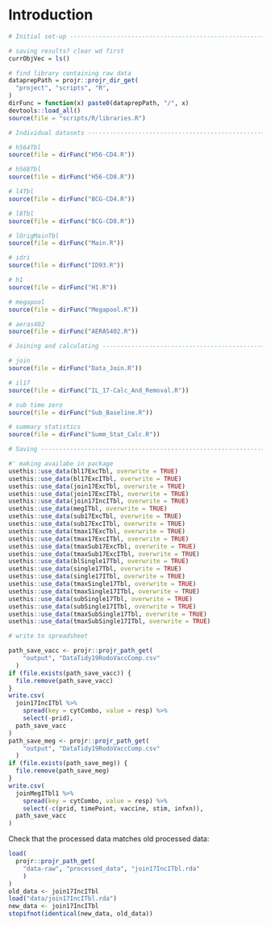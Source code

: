 # Introduction

```r
# Initial set-up ----------------------------------------------------------

# saving results? clear wd first
currObjVec = ls()

# find library containing raw data
dataprepPath = projr::projr_dir_get(
  "project", "scripts", "R",
)
dirFunc = function(x) paste0(dataprepPath, "/", x)
devtools::load_all()
source(file = "scripts/R/libraries.R")

# Individual datasets -----------------------------------------------------

# h564Tbl
source(file = dirFunc("H56-CD4.R"))

# h568Tbl
source(file = dirFunc("H56-CD8.R"))

# l4Tbl
source(file = dirFunc("BCG-CD4.R"))

# l8Tbl
source(file = dirFunc("BCG-CD8.R"))

# lOrigMainTbl
source(file = dirFunc("Main.R"))

# idri
source(file = dirFunc("ID93.R"))

# h1
source(file = dirFunc("H1.R"))

# megapool
source(file = dirFunc("Megapool.R"))

# aeras402
source(file = dirFunc("AERAS402.R"))

# Joining and calculating -------------------------------------------------

# join
source(file = dirFunc("Data_Join.R"))

# il17
source(file = dirFunc("IL_17-Calc_And_Removal.R"))

# sub time zero
source(file = dirFunc("Sub_Baseline.R"))

# summary statistics
source(file = dirFunc("Summ_Stat_Calc.R"))

# Saving ------------------------------------------------------------------

#' making availabe in package
usethis::use_data(bl17ExcTbl, overwrite = TRUE)
usethis::use_data(bl17ExcITbl, overwrite = TRUE)
usethis::use_data(join17ExcTbl, overwrite = TRUE)
usethis::use_data(join17ExcITbl, overwrite = TRUE)
usethis::use_data(join17IncITbl, overwrite = TRUE)
usethis::use_data(megITbl, overwrite = TRUE)
usethis::use_data(sub17ExcTbl, overwrite = TRUE)
usethis::use_data(sub17ExcITbl, overwrite = TRUE)
usethis::use_data(tmax17ExcTbl, overwrite = TRUE)
usethis::use_data(tmax17ExcITbl, overwrite = TRUE)
usethis::use_data(tmaxSub17ExcTbl, overwrite = TRUE)
usethis::use_data(tmaxSub17ExcITbl, overwrite = TRUE)
usethis::use_data(blSingle17Tbl, overwrite = TRUE)
usethis::use_data(single17Tbl, overwrite = TRUE)
usethis::use_data(single17ITbl, overwrite = TRUE)
usethis::use_data(tmaxSingle17Tbl, overwrite = TRUE)
usethis::use_data(tmaxSingle17ITbl, overwrite = TRUE)
usethis::use_data(subSingle17Tbl, overwrite = TRUE)
usethis::use_data(subSingle17ITbl, overwrite = TRUE)
usethis::use_data(tmaxSubSingle17Tbl, overwrite = TRUE)
usethis::use_data(tmaxSubSingle17ITbl, overwrite = TRUE)

# write to spreadsheet

path_save_vacc <- projr::projr_path_get(
    "output", "DataTidy19RodoVaccComp.csv"
  )
if (file.exists(path_save_vacc)) {
  file.remove(path_save_vacc)
}
write.csv(
  join17IncITbl %>%
    spread(key = cytCombo, value = resp) %>%
    select(-prid),
  path_save_vacc
)
path_save_meg <- projr::projr_path_get(
    "output", "DataTidy19RodoVaccComp.csv"
  )
if (file.exists(path_save_meg)) {
  file.remove(path_save_meg)
}
write.csv(
  joinMegITbl1 %>%
    spread(key = cytCombo, value = resp) %>%
    select(-c(prid, timePoint, vaccine, stim, infxn)),
  path_save_vacc
)
```

Check that the processed data matches old processed data:

```r
load(
  projr::projr_path_get(
    "data-raw", "processed_data", "join17IncITbl.rda"
    )
)
old_data <- join17IncITbl
load("data/join17IncITbl.rda")
new_data <- join17IncITbl
stopifnot(identical(new_data, old_data))
```